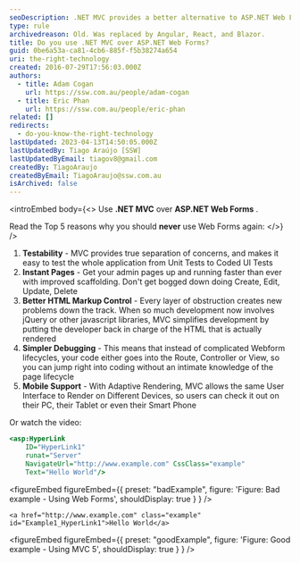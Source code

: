 ```yaml
---
seoDescription: .NET MVC provides a better alternative to ASP.NET Web Forms with its testability, instant pages, better HTML markup control, simpler debugging, and mobile support.
type: rule
archivedreason: Old. Was replaced by Angular, React, and Blazor.
title: Do you use .NET MVC over ASP.NET Web Forms?
guid: 0be6a53a-ca81-4cb6-885f-f5b38274a654
uri: the-right-technology
created: 2016-07-29T17:56:03.000Z
authors:
  - title: Adam Cogan
    url: https://ssw.com.au/people/adam-cogan
  - title: Eric Phan
    url: https://ssw.com.au/people/eric-phan
related: []
redirects:
  - do-you-know-the-right-technology
lastUpdated: 2023-04-13T14:50:05.000Z
lastUpdatedBy: Tiago Araújo [SSW]
lastUpdatedByEmail: tiagov8@gmail.com
createdBy: TiagoAraujo
createdByEmail: TiagoAraujo@ssw.com.au
isArchived: false
---
```


<introEmbed
  body={<>
Use **.NET MVC** over **ASP.NET Web Forms** .

Read the Top 5 reasons why you should **never** use Web Forms again:
  </>}
/>
1. **Testability** - MVC provides true separation of concerns, and makes it easy to test the whole application from Unit Tests to Coded UI Tests
2. **Instant Pages** - Get your admin pages up and running faster than ever with improved scaffolding. Don't get bogged down doing Create, Edit, Update, Delete
3. **Better HTML Markup Control** - Every layer of obstruction creates new problems down the track. When so much development now involves jQuery or other javascript libraries, MVC simplifies development by putting the developer back in charge of the HTML that is actually rendered
4. **Simpler Debugging** - This means that instead of complicated Webform lifecycles, your code either goes into the Route, Controller or View, so you can jump right into coding without an intimate knowledge of the page lifecycle
5. **Mobile Support** - With Adaptive Rendering, MVC allows the same User Interface to Render on Different Devices, so users can check it out on their PC, their Tablet or even their Smart Phone

Or watch the video:

<youtubeEmbed url="https://www.youtube.com/embed/0ugMkda9IBw?rel=0" description="Top 5 Reasons Why .NET MVC is Great (3 min)" />

```asp
<asp:HyperLink
    ID="HyperLink1"
    runat="Server"
    NavigateUrl="http://www.example.com" CssClass="example"
    Text="Hello World"/>
```

<figureEmbed figureEmbed={{
  preset: "badExample",
  figure: 'Figure: Bad example - Using Web Forms',
  shouldDisplay: true
} } />


```dotnet
<a href="http://www.example.com" class="example" id="Example1_HyperLink1">Hello World</a>
```

<figureEmbed figureEmbed={{
  preset: "goodExample",
  figure: 'Figure: Good example - Using MVC 5',
  shouldDisplay: true
} } />

